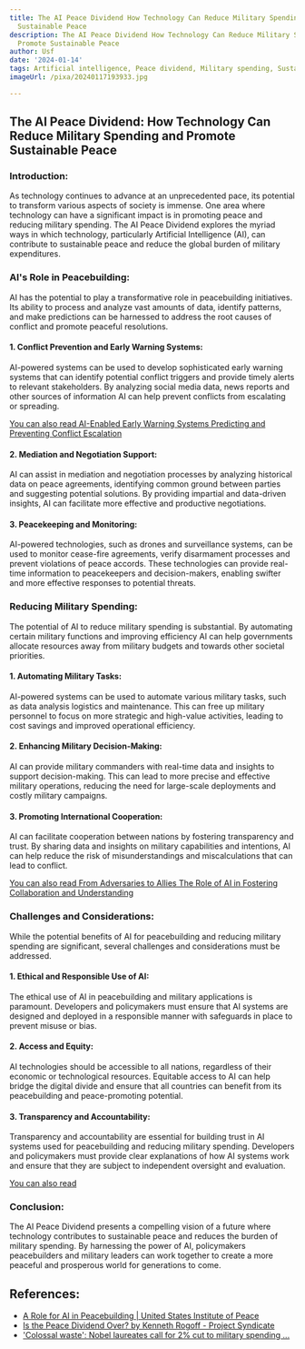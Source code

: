 ```yaml
---
title: The AI Peace Dividend How Technology Can Reduce Military Spending and Promote
  Sustainable Peace
description: The AI Peace Dividend How Technology Can Reduce Military Spending and
  Promote Sustainable Peace
author: Usf
date: '2024-01-14'
tags: Artificial intelligence, Peace dividend, Military spending, Sustainable peace
imageUrl: /pixa/20240117193933.jpg

---
```

## The AI Peace Dividend: How Technology  Can Reduce Military  Spending and Promote Sustainable Peace

### Introduction:
As technology continues to advance at an unprecedented pace, its potential  to transform various aspects of society is immense.  One area where technology can have a significant impact  is in promoting peace and reducing military spending. The AI Peace Dividend explores the myriad ways in which technology, particularly  Artificial Intelligence (AI), can contribute to sustainable peace  and reduce the global burden  of  military expenditures.

### AI's Role  in Peacebuilding:
AI  has the  potential to play a transformative role in peacebuilding initiatives. Its ability to process  and analyze vast amounts of data, identify patterns, and make predictions  can be harnessed to address the root causes of conflict and promote peaceful  resolutions.

#### 1. Conflict Prevention  and Early Warning Systems:
AI-powered systems can be used to develop sophisticated early warning systems  that can  identify potential  conflict triggers and provide timely alerts to relevant stakeholders. By analyzing social  media data, news reports and other sources of information AI can help prevent conflicts from escalating or spreading.

[You can also read AI-Enabled Early Warning Systems Predicting and Preventing Conflict Escalation](AI-Enabled%20Early%20Warning%20Systems%20Predicting%20and%20Preventing%20Conflict%20Escalation)


#### 2. Mediation and Negotiation  Support:
AI can assist in mediation and negotiation processes by analyzing historical data on peace agreements,  identifying common ground between parties and suggesting  potential solutions. By providing impartial and data-driven insights, AI can facilitate more effective and productive negotiations.

#### 3.  Peacekeeping and Monitoring:
AI-powered technologies, such as drones and surveillance systems, can  be used to monitor  cease-fire agreements, verify disarmament processes and prevent violations of peace accords. These technologies can provide real-time information to peacekeepers  and decision-makers, enabling swifter  and more effective responses to potential threats.

### Reducing Military Spending:
The potential of AI to  reduce  military spending is  substantial. By automating certain military functions and improving efficiency AI can help  governments allocate resources away from military budgets and towards other  societal priorities.

#### 1. Automating Military Tasks:
AI-powered  systems can be used to automate various military tasks, such as data analysis logistics and  maintenance. This can free up military personnel  to focus on more  strategic and high-value activities, leading to cost savings and improved  operational efficiency.

#### 2. Enhancing  Military Decision-Making:
AI can provide military commanders  with real-time data and insights to support decision-making. This can lead to more precise and effective military operations, reducing the need for large-scale deployments and costly military campaigns.

#### 3. Promoting International Cooperation:
AI can facilitate cooperation  between nations by fostering  transparency and trust. By sharing data and insights on military capabilities  and intentions, AI can  help reduce the  risk of misunderstandings and miscalculations that can lead  to conflict.

[You can also read From  Adversaries to Allies The Role of AI in Fostering Collaboration and Understanding](From%20Adversaries%20to%20Allies%20The%20Role%20of%20AI%20in%20Fostering%20Collaboration%20and%20Understanding)


### Challenges and Considerations:
While the potential benefits of  AI for peacebuilding and reducing military spending are significant, several challenges and considerations must  be addressed.

#### 1. Ethical and Responsible Use of AI:
The ethical use of AI  in peacebuilding and military applications is paramount.  Developers and policymakers  must ensure that  AI systems are designed and deployed in a responsible manner with safeguards in place to prevent misuse  or bias.

#### 2. Access and Equity:
AI technologies should be accessible to all nations, regardless of their economic or technological resources. Equitable access to AI can help bridge the digital divide and ensure that all  countries can benefit  from its peacebuilding and  peace-promoting potential.

#### 3. Transparency and Accountability:
Transparency and accountability are essential for  building trust in  AI systems used for peacebuilding and reducing military spending. Developers and policymakers must provide clear explanations of how AI systems work and ensure that they are subject to independent oversight and evaluation.

[You can also read ]()


### Conclusion:
The AI Peace Dividend  presents a compelling vision  of a future where technology contributes to sustainable peace and reduces the burden  of military spending. By  harnessing the power of AI, policymakers peacebuilders and military leaders can work together to create a more peaceful and prosperous world for generations to  come.

## References:
- [A Role for AI in Peacebuilding | United States Institute of Peace](https://www.usip.org/publications/2023/12/role-ai-peacebuilding)
- [Is the Peace Dividend Over? by Kenneth Rogoff - Project Syndicate](https://www.project-syndicate.org/commentary/sustainable-growth-requires-defense-energy-security-by-kenneth-rogoff-2022-03)
- ['Colossal waste': Nobel laureates call for 2% cut to military spending ...](https://www.theguardian.com/world/2021/dec/14/nobel-laureates-cut-military-spending-worldwide-un-peace-dividend)

